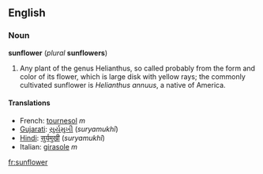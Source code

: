 ==English==
===Noun===
'''sunflower''' (''plural'' '''sunflowers''')

#Any plant of the genus Helianthus, so called probably from the form and color of its flower, which is large disk with yellow rays; the commonly cultivated sunflower is ''Helianthus annuus'', a native of America.

====Translations====

*French: [[tournesol]] ''m''
*[[Gujarati]]: [[સુર્યમુખી]] (''suryamukhî'')
*[[Hindi]]: [[सुर्यमुखी]] (''suryamukhî'')
*Italian: [[girasole]] ''m''

[[fr:sunflower]]